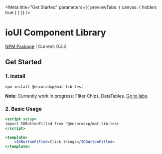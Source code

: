 
<Meta title="Get Started" parameters={{ previewTabs: { canvas: { hidden: true } } }} />

# ioUI Component Library

[NPM Package](https://www.npmjs.com/package/@encoradxp/mat-lib-test) | Current: 0.3.2
 
## Get Started

### 1. Install
 
`npm install @encoradxp/mat-lib-test`

**Note**: Currently work in progress: Filter Chips, DataTables. [Go to labs](?path=/docs/ui-labs--docs).

### 2. Basic Usage

```jsx
<script setup>
import IOButtonFilled from '@encoradxp/mat-lib-test
</script>

<template>
    <IOButtonFilled>Click things</IOButtonFilled>
</template>
 
```


